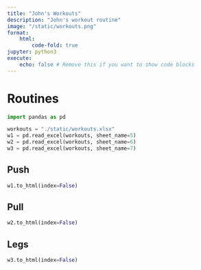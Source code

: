 ```yaml
---
title: "John's Workouts"
description: "John's workout routine"
image: "/static/workouts.png"
format:
    html:
        code-fold: true
jupyter: python3
execute:
    echo: false # Remove this if you want to show code blocks
---
```


# Routines


```python
import pandas as pd

workouts = "./static/workouts.xlsx"
w1 = pd.read_excel(workouts, sheet_name=5)
w2 = pd.read_excel(workouts, sheet_name=6)
w3 = pd.read_excel(workouts, sheet_name=7)
```


## Push

```python
w1.to_html(index=False)
```


## Pull

```python
w2.to_html(index=False)
```

## Legs

```python
w3.to_html(index=False)
```
